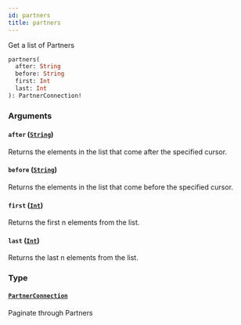 ```yaml
---
id: partners
title: partners
---
```



Get a list of Partners


```graphql
partners(
  after: String
  before: String
  first: Int
  last: Int
): PartnerConnection!

```


### Arguments

#### `after` ([`String`](/developers/shared-apis/adminidentity-api/graphql/reference/scalars/string))

Returns the elements in the list that come after the specified cursor.


#### `before` ([`String`](/developers/shared-apis/adminidentity-api/graphql/reference/scalars/string))

Returns the elements in the list that come before the specified cursor.


#### `first` ([`Int`](/developers/shared-apis/adminidentity-api/graphql/reference/scalars/int))

Returns the first n elements from the list.


#### `last` ([`Int`](/developers/shared-apis/adminidentity-api/graphql/reference/scalars/int))

Returns the last n elements from the list.


### Type

#### [`PartnerConnection`](/developers/shared-apis/adminidentity-api/graphql/reference/objects/partner-connection) 

Paginate through Partners




